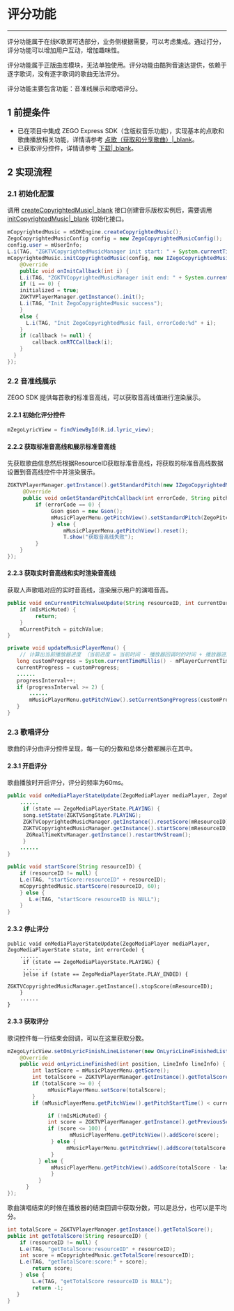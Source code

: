 # 评分功能

---

评分功能属于在线K歌房可选部分，业务侧根据需要，可以考虑集成。通过打分，评分功能可以增加用户互动，增加趣味性。

评分功能属于正版曲库模块，无法单独使用。评分功能由酷狗音速达提供，依赖于逐字歌词，没有逐字歌词的歌曲无法评分。

评分功能主要包含功能：音准线展示和歌唱评分。

## 1 前提条件

- 已在项目中集成 ZEGO Express SDK（含版权音乐功能），实现基本的点歌和歌曲播放相关功能，详情请参考 [点歌（获取和分享歌曲）\|_blank](!KTV_Live_Chorus_Program_down-Songs_get_share)。
- 已获取评分控件，详情请参考 [下载\|_blank](!KTV_Live_Chorus_Program_down-online_ktv_download)。

## 2 实现流程

### 2.1 初始化配置

调用 [createCopyrightedMusic\|_blank](/article/api?doc=Express_Video_SDK_API~java_android~class~ZegoExpressEngine#create-copyrighted-music) 接口创建音乐版权实例后，需要调用 [initCopyrightedMusic\|_blank](/article/api?doc=Express_Video_SDK_API~java_android~class~ZegoCopyrightedMusic#init-copyrighted-music) 初始化接口。

```java
mCopyrightedMusic = mSDKEngine.createCopyrightedMusic();
ZegoCopyrightedMusicConfig config = new ZegoCopyrightedMusicConfig();
config.user = mUserInfo;
L.i(TAG, "ZGKTVCopyrightedMusicManager init start: " + System.currentTimeMillis());
mCopyrightedMusic.initCopyrightedMusic(config, new IZegoCopyrightedMusicInitCallback() {
    @Override
    public void onInitCallback(int i) {
    L.i(TAG, "ZGKTVCopyrightedMusicManager init end: " + System.currentTimeMillis());
    if (i == 0) {
    initialized = true;
    ZGKTVPlayerManager.getInstance().init();
    L.i(TAG, "Init ZegoCopyrightedMusic success");
    } 
    else {
      L.i(TAG, "Init ZegoCopyrightedMusic fail, errorCode:%d" + i);
    }
    if (callback != null) {
        callback.onRTCCallback(i);
    }
  }
});
```

### 2.2 音准线展示

ZEGO SDK 提供每首歌的标准音高线，可以获取音高线值进行渲染展示。

#### 2.2.1 初始化评分控件

```java
mZegoLyricView = findViewById(R.id.lyric_view);
```

#### 2.2.2 获取标准音高线和展示标准音高线

先获取歌曲信息然后根据ResourceID获取标准音高线，将获取的标准音高线数据设置到音高线控件中并渲染展示。

```java
ZGKTVPlayerManager.getInstance().getStandardPitch(new IZegoCopyrightedMusicGetStandardPitchCallback() {
     @Override
     public void onGetStandardPitchCallback(int errorCode, String pitch) {
         if (errorCode == 0) {
              Gson gson = new Gson();
              mMusicPlayerMenu.getPitchView().setStandardPitch(ZegoPitchViewHelper.parsePitch(gson.fromJson(pitch, ZGKTVPitch.class)));
              } else {
                  mMusicPlayerMenu.getPitchView().reset();
                  T.show("获取音高线失败");
         }
    }
});
```
#### 2.2.3 获取实时音高线和实时渲染音高线

获取人声歌唱对应的实时音高线，渲染展示用户的演唱音高。

```java
public void onCurrentPitchValueUpdate(String resourceID, int currentDuration, int pitchValue) {
    if (mIsMicMuted) {
         return;
    }
    mCurrentPitch = pitchValue;
}

private void updateMusicPlayerMenu() {
    // 计算出当前播放器进度 （当前进度 = 当前时间 - 播放器回调时的时间 + 播放器进度）
   long customProgress = System.currentTimeMillis() - mPlayerCurrentTimeMillis + mPlayerCurrentProgress;
   currentProgress = customProgress;
   ......
   progressInterval++;
   if (progressInterval >= 2) {
       ......
       mMusicPlayerMenu.getPitchView().setCurrentSongProgress(customProgress, mCurrentPitch);
   }
}
```

### 2.3 歌唱评分

歌曲的评分由评分控件呈现，每一句的分数和总体分数都展示在其中。

#### 2.3.1 开启评分

歌曲播放时开启评分，评分的频率为60ms。

```java
public void onMediaPlayerStateUpdate(ZegoMediaPlayer mediaPlayer, ZegoMediaPlayerState state, int errorCode) {
    ......
     if (state == ZegoMediaPlayerState.PLAYING) {
     song.setState(ZGKTVSongState.PLAYING);
     ZGKTVCopyrightedMusicManager.getInstance().resetScore(mResourceID);
     ZGKTVCopyrightedMusicManager.getInstance().startScore(mResourceID);
      ZGRealTimeKtvManager.getInstance().restartMvStream();
     } 
    ......
}

public void startScore(String resourceID) {
    if (resourceID != null) {
    L.e(TAG, "startScore:resourceID" + resourceID);
    mCopyrightedMusic.startScore(resourceID, 60);
    } else {
       L.e(TAG, "startScore resourceID is NULL");
    }
}
```

#### 2.3.2 停止评分

```objc
public void onMediaPlayerStateUpdate(ZegoMediaPlayer mediaPlayer, ZegoMediaPlayerState state, int errorCode) {
    ......
     if (state == ZegoMediaPlayerState.PLAYING) {
     ......
     }else if (state == ZegoMediaPlayerState.PLAY_ENDED) {
        ZGKTVCopyrightedMusicManager.getInstance().stopScore(mResourceID);
    }
    ......
}

```

#### 2.3.3 获取评分

歌词控件每一行结束会回调，可以在这里获取分数。

```java
mZegoLyricView.setOnLyricFinishLineListener(new OnLyricLineFinishedListener() {
    @Override
    public void onLyricLineFinished(int position, LineInfo lineInfo) {
        int lastScore = mMusicPlayerMenu.getScore();
        int totalScore = ZGKTVPlayerManager.getInstance().getTotalScore();
        if (totalScore >= 0) {
             mMusicPlayerMenu.setScore(totalScore);
        }
        if (mMusicPlayerMenu.getPitchView().getPitchStartTime() < currentProgress) {

             if (!mIsMicMuted) {
             int score = ZGKTVPlayerManager.getInstance().getPreviousScore();
             if (score <= 100) {
                    mMusicPlayerMenu.getPitchView().addScore(score);
              } else {
                   mMusicPlayerMenu.getPitchView().addScore(totalScore - lastScore);
              }
          } else {
              mMusicPlayerMenu.getPitchView().addScore(totalScore - lastScore);
              }
          }
      }
});
```

歌曲演唱结束的时候在播放器的结束回调中获取分数，可以是总分，也可以是平均分。

```java
int totalScore = ZGKTVPlayerManager.getInstance().getTotalScore();
public int getTotalScore(String resourceID) {
    if (resourceID != null) {
    L.e(TAG, "getTotalScore:resourceID" + resourceID);
    int score = mCopyrightedMusic.getTotalScore(resourceID);
    L.e(TAG, "getTotalScore:score:" + score);
        return score;
    } else {
        L.e(TAG, "getTotalScore resourceID is NULL");
        return -1;
   }
}
```
